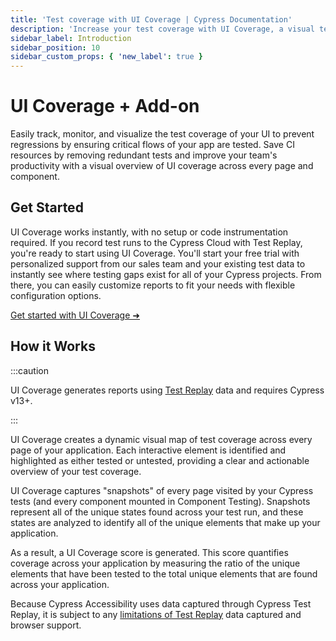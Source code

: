 ```yaml
---
title: 'Test coverage with UI Coverage | Cypress Documentation'
description: 'Increase your test coverage with UI Coverage, a visual test coverage report based on the interactive elements that make up your application.'
sidebar_label: Introduction
sidebar_position: 10
sidebar_custom_props: { 'new_label': true }
---
```


# UI Coverage <Badge type="success">+ Add-on</Badge>

Easily track, monitor, and visualize the test coverage of your UI to prevent regressions by ensuring critical flows of your app are tested. Save CI resources by removing redundant tests and improve your team's productivity with a visual overview of UI coverage across every page and component.

<Btn
  label="Request trial ➜"
  variant="indigo-dark"
  href="https://www.cypress.io/ui-coverage?utm_medium=intro-cta&utm_source=docs.cypress.io&utm_content=Request%20trial"
/>
<Btn
  label="See a demo"
  icon="action-play-small"
  href="https://go.cypress.io/hubfs/App%20Quality%20Products/UI%20Coverage/ui_coverage__overview_and_demo%20(1080p).mp4"
/>
<Btn
  label=" Explore an example project"
  icon="object-tested-element"
  href="https://on.cypress.io/rwa-ui-coverage-views?utm_source=docs.cypress.io&utm_medium=intro-cta&utm_content=Explore%20an%20example%20project"
/>

<DocsImage
  src="/img/ui-coverage/get-started/Cypress_UI_Coverage_demo.gif"
  alt="UI Coverage demo showing a mouse hovering and interacting with the UI of the Cloud product"
  noBorder="true"
/>

## Get Started

UI Coverage works instantly, with no setup or code instrumentation required. If you record test runs to the Cypress Cloud with Test Replay, you're ready to start using UI Coverage.
You'll start your free trial with personalized support from our sales team and your existing test data to instantly see where testing gaps exist for all of your Cypress projects.
From there, you can easily customize reports to fit your needs with flexible configuration options.

[Get started with UI Coverage ➜](/ui-coverage/get-started/setup)

## How it Works

:::caution

UI Coverage generates reports using [Test Replay](/cloud/features/test-replay) data and requires Cypress v13+.

:::

UI Coverage creates a dynamic visual map of test coverage across every page of your application. Each interactive element is identified and highlighted as either tested or untested, providing a clear and actionable overview of your test coverage.

UI Coverage captures "snapshots" of every page visited by your Cypress tests (and every component mounted in Component Testing). Snapshots represent all of the unique states found across your test run, and these states are analyzed to identify all of the unique elements that make up your application.

As a result, a UI Coverage score is generated. This score quantifies coverage across your application by measuring the ratio of the unique elements that have been tested to the total unique elements that are found across your application.

Because Cypress Accessibility uses data captured through Cypress Test Replay, it is subject to any [limitations of Test Replay](https://docs.cypress.io/faq/questions/cloud-faq#Is-everything-captured-and-replayed-in-Test-Replay) data captured and browser support.
